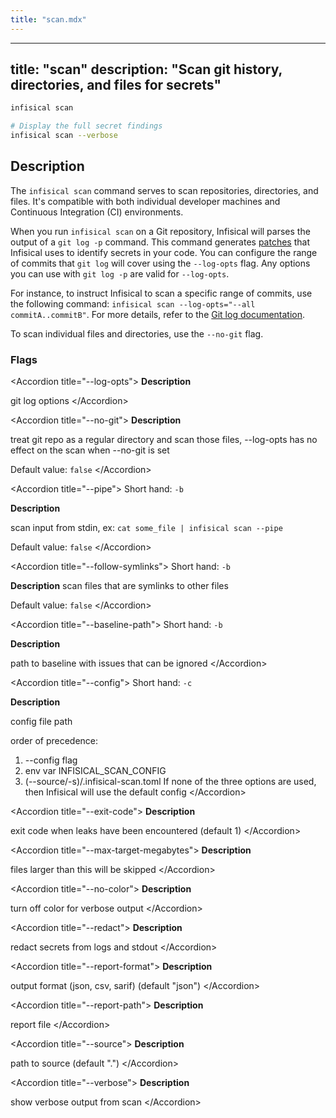 ```yaml
---
title: "scan.mdx"
---
```


---
title: "scan"
description: "Scan git history, directories, and files for secrets"
---

```bash 
infisical scan

# Display the full secret findings
infisical scan --verbose
```

## Description
The `infisical scan` command serves to scan repositories, directories, and files. It's compatible with both individual developer machines and Continuous Integration (CI) environments.

When you run `infisical scan` on a Git repository, Infisical will parses the output of a `git log -p` command. This command generates [patches](https://stackoverflow.com/questions/8279602/what-is-a-patch-in-git-version-control) that Infisical uses to identify secrets in your code. 
You can configure the range of commits that `git log` will cover using the `--log-opts` flag. 
Any options you can use with `git log -p` are valid for `--log-opts`. 

For instance, to instruct Infisical to scan a specific range of commits, use the following command: `infisical scan --log-opts="--all commitA..commitB"`. For more details, refer to the [Git log documentation](https://git-scm.com/docs/git-log).

To scan individual files and directories, use the `--no-git` flag. 

### Flags 
&lt;Accordion title="--log-opts"&gt;
  **Description**

  git log options
&lt;/Accordion&gt;

&lt;Accordion title="--no-git"&gt;
  **Description**

  treat git repo as a regular directory and scan those files, --log-opts has no effect on the scan when --no-git is set

  Default value: `false`
&lt;/Accordion&gt;

&lt;Accordion title="--pipe"&gt;
  Short hand: `-b`

  **Description**

  scan input from stdin, ex: `cat some_file | infisical scan --pipe`

  Default value: `false`
&lt;/Accordion&gt;

&lt;Accordion title="--follow-symlinks"&gt;
  Short hand: `-b`

  **Description**
  scan files that are symlinks to other files

  Default value: `false`
&lt;/Accordion&gt;

&lt;Accordion title="--baseline-path"&gt;
  Short hand: `-b`

  **Description**

  path to baseline with issues that can be ignored
&lt;/Accordion&gt;

&lt;Accordion title="--config"&gt;
  Short hand: `-c`

  **Description**

  config file path

  order of precedence:
  1. --config flag
  2. env var INFISICAL_SCAN_CONFIG
  3. (--source/-s)/.infisical-scan.toml
  If none of the three options are used, then Infisical will use the default config
&lt;/Accordion&gt;

&lt;Accordion title="--exit-code"&gt;
  **Description**

  exit code when leaks have been encountered (default 1)
&lt;/Accordion&gt;

&lt;Accordion title="--max-target-megabytes"&gt;
  **Description**

  files larger than this will be skipped
&lt;/Accordion&gt;

&lt;Accordion title="--no-color"&gt;
  **Description**

  turn off color for verbose output
&lt;/Accordion&gt;

&lt;Accordion title="--redact"&gt;
  **Description**

  redact secrets from logs and stdout
&lt;/Accordion&gt;

&lt;Accordion title="--report-format"&gt;
  **Description**

  output format (json, csv, sarif) (default "json")
&lt;/Accordion&gt;

&lt;Accordion title="--report-path"&gt;
  **Description**

  report file
&lt;/Accordion&gt;

&lt;Accordion title="--source"&gt;
  **Description**

  path to source (default ".")
&lt;/Accordion&gt;

&lt;Accordion title="--verbose"&gt;
  **Description**

  show verbose output from scan
&lt;/Accordion&gt;

